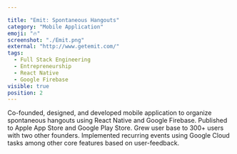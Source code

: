 ```yaml
---

title: "Emit: Spontaneous Hangouts"
category: "Mobile Application"
emoji: "🔥"
screenshot: "./Emit.png"
external: "http://www.getemit.com/"
tags:
  - Full Stack Engineering
  - Entrepreneurship
  - React Native
  - Google Firebase
visible: true
position: 2
---
```



Co-founded, designed, and developed mobile application to organize spontaneous hangouts using React Native and Google Firebase. Published to Apple App Store and Google Play Store. Grew user base to 300+ users with two other founders.
Implemented recurring events using Google Cloud tasks among other core features based on user-feedback.
